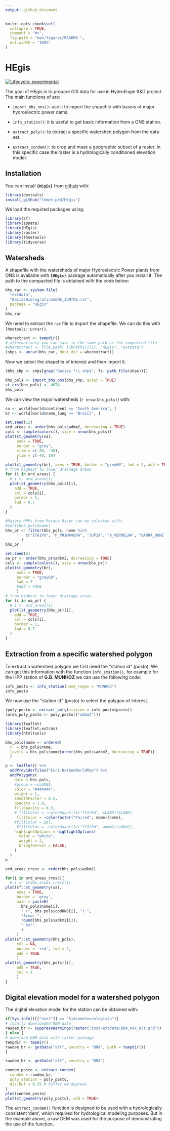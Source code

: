 ---
output: github_document
---

<!-- README.md is generated from README.Rmd. Please edit that file -->

```{r setup, include = FALSE}
knitr::opts_chunk$set(
  collapse = TRUE,
  comment = "#>",
  fig.path = "man/figures/README-",
  out.width = "100%"
)
```

# HEgis

<!-- badges: start -->
[![Lifecycle: experimental](https://img.shields.io/badge/lifecycle-experimental-orange.svg)](https://www.tidyverse.org/lifecycle/#experimental)
<!-- [![Codecov test coverage](https://codecov.io/gh/lhmet-ped/HEgis/branch/master/graph/badge.svg)](https://codecov.io/gh/lhmet-ped/HEgis?branch=master) -->
<!-- badges: end -->

The goal of HEgis is to prepare GIS data for use in HydroEngie R&D project. The
main functions of are:

- `import_bhs_ons()`: use it to import the shapefile with basins of major 
hydroelectric power dams.

- `info_station()`: it is useful to get basic information from a ONS station.

- `extract_poly()`: to extract a specific watershed polygon from the data set.

- `extract_condem()`: to crop and mask a geographic subset of a raster. In this specific case the raster is a hydrologically conditioned elevation model.


## Installation

You can install **`{HEgis}`** from [github](https://github.com/lhmet-ped/HEgis) with:

``` r
library(devtools)
install_github("lhmet-ped/HEgis")
```

<!-- BEFORE RUN (RE)INSTALL THE PACKAGE -->

We load the required packages using:

```{r load-pcks}
library(sf)
library(spData)
library(HEgis)
library(raster)
library(lhmetools)
library(tidyverse)
```


## Watersheds

A shapefile with the watersheds of major Hydroelectric Power plants from ONS is 
available with **`{HEgis}`** package automatically after you install it. The path 
to the compacted file is obtained with the code below:

```{r rar-file}
bhs_rar <- system.file(
  "extdata",
  "BaciasHidrograficasONS_JUNTOS.rar",
  package = "HEgis"
)
bhs_rar
```

We need to extract the `rar` file to import the shapefile. We can do this with `lhmetools::unrar()`.

```{r unrar}
wherextract <- tempdir() 
# alternatively you can save in the same path as the compacted file
#wherextract <- file.path(.libPaths()[1], "HEgis", "extdata")
(shps <- unrar(bhs_rar, dest_dir = wherextract))
```

Now we select the shapefile of interest and then import it.

```{r}
(bhs_shp <- shps[grep("Bacias.*\\.shp$", fs::path_file(shps))])
```


```{r import-shape}
bhs_pols <- import_bhs_ons(bhs_shp, quiet = TRUE)
st_crs(bhs_pols) <- 4674
bhs_pols
```

We can view the major watersheds (`r nrow(bhs_pols)`) with:

```{r plot-shape, fig.align='center', fig.asp = 1}
sa <- world[world$continent == "South America", ]
br <- world[world$name_long == "Brazil", ]

set.seed(12)
ord_areas <- order(bhs_pols$adkm2, decreasing = TRUE)
cols <- sample(colors(), size = nrow(bhs_pols))
plot(st_geometry(sa), 
     axes = TRUE,
     border = "grey", 
     xlim = c(-80, -30),
     ylim = c(-40, 10)
     )
plot(st_geometry(br), axes = TRUE, border = "grey60", lwd = 2, add = TRUE)
# from highest to lower drainage areas
for (i in ord_areas) {
  # i <- ord_areas[1]
  plot(st_geometry(bhs_pols)[i],
    add = TRUE,
    col = cols[i],
    border = 1,
    lwd = 0.7
  )
}

```



```{r select-parana, include = FALSE}
#Majors HPPs from Paraná River can be selected with:
#sort(bhs_pols$nome)
bhs_pr <- filter(bhs_pols, nome %in% 
         c("ITAIPU", "P_PRIMAVERA", "JUPIA", "A_VERMELHA", "BARRA_BONITA", "FURNAS")
       )
bhs_pr
```


```{r plot-parana, fig.align='center', fig.asp = 1, include = FALSE}
set.seed(6)
oa_pr <- order(bhs_pr$adkm2, decreasing = TRUE)
cols <- sample(colors(), size = nrow(bhs_pr))
plot(st_geometry(br), 
     axes = TRUE, 
     border = "grey60", 
     lwd = 2
     #add = TRUE
     )
# from highest to lower drainage areas
for (i in oa_pr) {
  # i <- ord_areas[1]
  plot(st_geometry(bhs_pr)[i],
    add = TRUE,
    col = cols[i],
    border = 1,
    lwd = 0.7
  )
}
```

## Extraction from a specific watershed polygon

To extract a watershed polygon we first need the \"station id\" (posto). We can get this information with the function `info_station()`, for example for the HPP station of **G.B. MUNHOZ** we can use the following code:

```{r metadata}
info_posto <- info_station(name_regex = "MUNHOZ")
info_posto
```
We now use the \"station id\" (posto) to select the polygon of interest.

```{r extract-pol}
(poly_posto <- extract_poly(station = info_posto$posto))
(area_poly_posto <- poly_posto[["adkm2"]])
```



```{r plot-shape-leaflet, eval = FALSE, echo=FALSE}
library(leaflet)
library(leaflet.extras)
library(htmltools)

bhs_pols$nome <- ordered(
  x  = bhs_pols$nome, 
  levels = bhs_pols$nome[order(bhs_pols$adkm2, decreasing = TRUE)]
  )

p <- leaflet() %>%
  addProviderTiles("Esri.NatGeoWorldMap") %>%
  addPolygons(
    data = bhs_pols,
    #group = ~codONS,
    color = "#444444",
    weight = 1,
    smoothFactor = 0.5,
    opacity = 1.0,
    fillOpacity = 0.5,
    # fillColor = ~colorQuantile("YlOrRd", ALAND)(ALAND),
     fillColor = ~colorFactor("Paired", nome)(nome),
    #fillColor = pal,
     #fillColor = ~colorQuantile("YlOrRd", adkm2)(adkm2),
    highlightOptions = highlightOptions(
      color = "white",
      weight = 2,
      bringToFront = FALSE, 
    )
  )
p
```







```{r plot-2, fig.align='center', fig.asp = 1, eval = FALSE, echo = FALSE}
ord_areas_cresc <- order(bhs_pols$adkm2)

for(i in ord_areas_cresc){
  # i <- ordem_areas_cresc[1]
plot(sf::st_geometry(sa),
     axes = TRUE,
     border = 'grey', 
     main = paste0(
       bhs_pols$nome[i], 
       " (", bhs_pols$codONS[i], ") ",
       "Área: ",
       round(bhs_pols$adkm2[i]), 
       " km²"
       )
     )
plot(sf::st_geometry(bhs_pols),
     col = NA, 
     border = 'red', lwd = 2,
     add = TRUE
     )
plot(st_geometry(bhs_pols)[i], 
     add = TRUE, 
     col = 1
     )  
}
```

## Digital elevation model for a watershed polygon

The digital elevation model for the station can be obtained with:


```{r import-rawdem, echo = FALSE, eval = TRUE, warning=FALSE, message=FALSE}
if(Sys.info()[["user"]] == "hidrometeorologista"){
# locally downloaded DEM data 
rawdem_br <- suppressWarnings(raster("inst/extdata/BRA_msk_alt.grd"))
} else {
# download DEM data with raster package
tempdir <- tmpDir()
rawdem_br <- getData("alt", country = "BRA", path = tempdir())
}
```

```{r cmd-import-rawdem, echo = TRUE, eval = FALSE}
rawdem_br <- getData("alt", country = "BRA")
```

```{r condem}
condem_posto <- extract_condem(
  condem = rawdem_br,
  poly_station = poly_posto,
  dis.buf = 0.25 # buffer em degrees
)
plot(condem_posto)
plot(st_geometry(poly_posto), add = TRUE)
```

The `extract_condem()` function is designed to be used with a hydrologically consistent 'dem', which required for hydrological modeling purposes. But in the example above, a raw DEM was used for the purpose of demonstrating the use of the function. 


